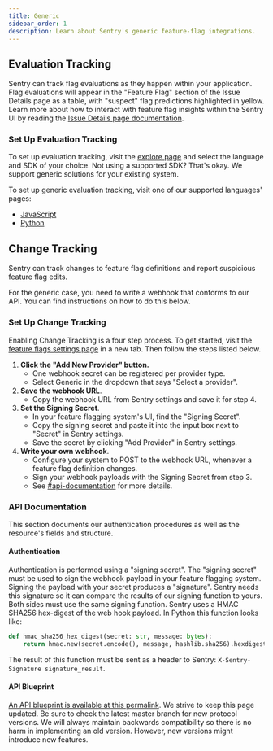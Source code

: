 ```yaml
---
title: Generic
sidebar_order: 1
description: Learn about Sentry's generic feature-flag integrations.
---
```


## Evaluation Tracking

Sentry can track flag evaluations as they happen within your application.  Flag evaluations will appear in the "Feature Flag" section of the Issue Details page as a table, with "suspect" flag predictions highlighted in yellow. Learn more about how to interact with feature flag insights within the Sentry UI by reading the [Issue Details page documentation](/product/issues/issue-details/#feature-flags).

### Set Up Evaluation Tracking

To set up evaluation tracking, visit the [explore page](/product/explore/feature-flags/) and select the language and SDK of your choice. Not using a supported SDK? That's okay. We support generic solutions for your existing system.

To set up generic evaluation tracking, visit one of our supported languages' pages:
* [JavaScript](/platforms/javascript/configuration/integrations/featureflags/)
* [Python](/platforms/python/feature-flags/#generic-api)

## Change Tracking

Sentry can track changes to feature flag definitions and report suspicious feature flag edits.

For the generic case, you need to write a webhook that conforms to our API. You can find instructions on how to do this below.

### Set Up Change Tracking

Enabling Change Tracking is a four step process. To get started, visit the [feature flags settings page](https://sentry.io/orgredirect/organizations/:orgslug/settings/feature-flags/change-tracking/) in a new tab. Then follow the steps listed below.

1. **Click the "Add New Provider" button.**
    - One webhook secret can be registered per provider type.
    - Select Generic in the dropdown that says "Select a provider".
2. **Save the webhook URL**.
    - Copy the webhook URL from Sentry settings and save it for step 4.
3. **Set the Signing Secret**.
    - In your feature flagging system's UI, find the "Signing Secret".
    - Copy the signing secret and paste it into the input box next to "Secret" in Sentry settings.
    - Save the secret by clicking "Add Provider" in Sentry settings.
4. **Write your own webhook**.
    - Configure your system to POST to the webhook URL, whenever a feature flag definition changes.
    - Sign your webhook payloads with the Signing Secret from step 3.
    - See [#api-documentation](/organization/integrations/feature-flag/generic/#api-documentation) for more details.

### API Documentation

This section documents our authentication procedures as well as the resource's fields and structure.

#### Authentication

Authentication is performed using a "signing secret". The "signing secret" must be used to sign the webhook payload in your feature flagging system. Signing the payload with your secret produces a "signature". Sentry needs this signature so it can compare the results of our signing function to yours. Both sides must use the same signing function. Sentry uses a HMAC SHA256 hex-digest of the web hook payload. In Python this function looks like:

```python
def hmac_sha256_hex_digest(secret: str, message: bytes):
    return hmac.new(secret.encode(), message, hashlib.sha256).hexdigest()
```

The result of this function must be sent as a header to Sentry: `X-Sentry-Signature signature_result`.

#### API Blueprint

[An API blueprint is available at this permalink](https://github.com/getsentry/sentry/blob/ed324708947ca26392d6579ed76b93fc94a61ab6/src/sentry/flags/docs/api.md#create-generic-flag-log-post). We strive to keep this page updated. Be sure to check the latest master branch for new protocol versions. We will always maintain backwards compatibility so there is no harm in implementing an old version. However, new versions might introduce new features.

